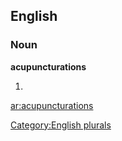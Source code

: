 ==English==

===Noun===
'''acupuncturations'''

# {{plural of|[[acupuncturation]]}}

[[Category:English plurals]]

[[ar:acupuncturations]]